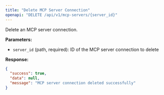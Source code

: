```yaml
---
title: "Delete MCP Server Connection"
openapi: "DELETE /api/v1/mcp-servers/{server_id}"
---
```


Delete an MCP server connection.

**Parameters:**

- `server_id` (path, required): ID of the MCP server connection to delete

**Response:**

```json
{
  "success": true,
  "data": null,
  "message": "MCP server connection deleted successfully"
}
```
